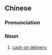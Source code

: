{{also|货到付款}}
==Chinese==
{{zh-forms|s=货到付款|type=112}}

===Pronunciation===
{{zh-pron
|m=huòdàofùkuǎn
|cat=n
}}

===Noun===
{{zh-noun}}

# [[cash on delivery]]